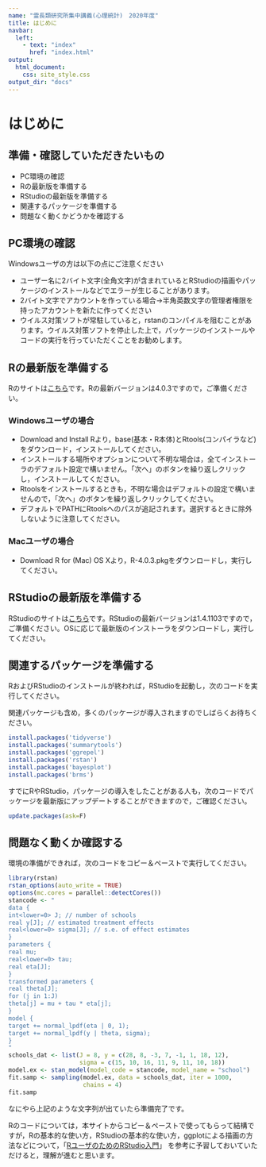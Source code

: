 ```yaml
---
name: "霊長類研究所集中講義(心理統計)　2020年度"
title: はじめに
navbar:
  left: 
    - text: "index"
      href: "index.html"
output:
  html_document:
    css: site_style.css
output_dir: "docs"
---
```


# はじめに

## 準備・確認していただきたいもの

+ PC環境の確認
+ Rの最新版を準備する
+ RStudioの最新版を準備する
+ 関連するパッケージを準備する
+ 問題なく動くかどうかを確認する

## PC環境の確認

Windowsユーザの方は以下の点にご注意ください

+ ユーザー名に2バイト文字(全角文字)が含まれているとRStudioの描画やパッケージのインストールなどでエラーが生じることがあります。
+ 2バイト文字でアカウントを作っている場合→半角英数文字の管理者権限を持ったアカウントを新たに作ってください
+ ウイルス対策ソフトが常駐していると，rstanのコンパイルを阻むことがあります。ウイルス対策ソフトを停止した上で，パッケージのインストールやコードの実行を行っていただくことをお勧めします。


## Rの最新版を準備する

Rのサイトは[こちら](https://cloud.r-project.org/)です。Rの最新バージョンは4.0.3ですので，ご準備ください。

### Windowsユーザの場合

+ Download and Install Rより，base(基本・R本体)とRtools(コンパイラなど)をダウンロード，インストールしてください。
+ インストールする場所やオプションについて不明な場合は，全てインストーラのデフォルト設定で構いません。「次へ」のボタンを繰り返しクリックし，インストールしてください。
+ Rtoolsをインストールするときも，不明な場合はデフォルトの設定で構いませんので，「次へ」のボタンを繰り返しクリックしてください。
+ デフォルトでPATHにRtoolsへのパスが追記されます。選択するときに除外しないように注意してください。

### Macユーザの場合

+ Download R for (Mac) OS Xより，R-4.0.3.pkgをダウンロードし，実行してください。

## RStudioの最新版を準備する

RStudioのサイトは[こちら](https://www.rstudio.com/)です。RStudioの最新バージョンは1.4.1103ですので，ご準備ください。OSに応じて最新版のインストーラをダウンロードし，実行してください。

## 関連するパッケージを準備する

RおよびRStudioのインストールが終われば，RStudioを起動し，次のコードを実行してください。

関連パッケージも含め，多くのパッケージが導入されますのでしばらくお待ちください。

```r
install.packages('tidyverse')
install.packages('summarytools')
install.packages('ggrepel')
install.packages('rstan')
install.packages('bayesplot')
install.packages('brms')
```


すでにRやRStudio，パッケージの導入をしたことがある人も，次のコードでパッケージを最新版にアップデートすることができますので，ご確認ください。

```r
update.packages(ask=F)
```

## 問題なく動くか確認する

環境の準備ができれば，次のコードをコピー＆ペーストで実行してください。

```r
library(rstan)
rstan_options(auto_write = TRUE)
options(mc.cores = parallel::detectCores())
stancode <- "
data {
int<lower=0> J; // number of schools 
real y[J]; // estimated treatment effects
real<lower=0> sigma[J]; // s.e. of effect estimates 
}
parameters {
real mu; 
real<lower=0> tau;
real eta[J];
}
transformed parameters {
real theta[J];
for (j in 1:J)
theta[j] = mu + tau * eta[j];
}
model {
target += normal_lpdf(eta | 0, 1);
target += normal_lpdf(y | theta, sigma);
}
"
schools_dat <- list(J = 8, y = c(28, 8, -3, 7, -1, 1, 18, 12), 
                    sigma = c(15, 10, 16, 11, 9, 11, 10, 18))
model.ex <- stan_model(model_code = stancode, model_name = "school")
fit.samp <- sampling(model.ex, data = schools_dat, iter = 1000, 
                     chains = 4)
fit.samp
```

なにやら上記のような文字列が出ていたら準備完了です。

Rのコードについては，本サイトからコピー＆ペーストで使ってもらって結構ですが，Rの基本的な使い方，RStudioの基本的な使い方，ggplotによる描画の方法などについて，「[RユーザのためのRStudio入門](https://amzn.to/2GmX9Ot)」 を参考に予習しておいていただけると，理解が進むと思います。
